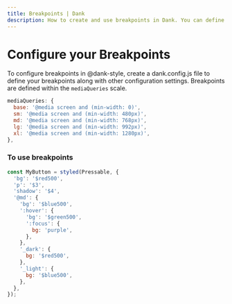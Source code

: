 ```yaml
---
title: Breakpoints | Dank
description: How to create and use breakpoints in Dank. You can define your breakpoints in `dank.config.js`. Breakpoints are defined in `mediaQueries` scale.
---
```



<Meta title="configuration/Breakpoints" />

# Configure your Breakpoints

To configure breakpoints in @dank-style, create a dank.config.js file to define your breakpoints along with other configuration settings. Breakpoints are defined within the `mediaQueries` scale.

```jsx
mediaQueries: {
  base: '@media screen and (min-width: 0)',
  sm: '@media screen and (min-width: 480px)',
  md: '@media screen and (min-width: 768px)',
  lg: '@media screen and (min-width: 992px)',
  xl: '@media screen and (min-width: 1280px)',
},
```

### To use breakpoints

```jsx
const MyButton = styled(Pressable, {
  'bg': '$red500',
  'p': '$3',
  'shadow': '$4',
  '@md': {
    'bg': '$blue500',
    ':hover': {
      'bg': '$green500',
      ':focus': {
        bg: 'purple',
      },
    },
    '_dark': {
      bg: '$red500',
    },
    '_light': {
      bg: '$blue500',
    },
  },
});
```
